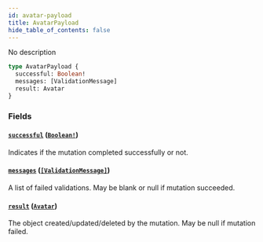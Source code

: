 ```yaml
---
id: avatar-payload
title: AvatarPayload
hide_table_of_contents: false
---
```



No description

```graphql
type AvatarPayload {
  successful: Boolean!
  messages: [ValidationMessage]
  result: Avatar
}
```


### Fields

#### [`successful`](#) ([`Boolean!`](/swapi/scalars/boolean))

Indicates if the mutation completed successfully or not.


#### [`messages`](#) ([`[ValidationMessage]`](/swapi/objects/validation-message))

A list of failed validations. May be blank or null if mutation succeeded.


#### [`result`](#) ([`Avatar`](/swapi/objects/avatar))

The object created/updated/deleted by the mutation. May be null if mutation failed.





